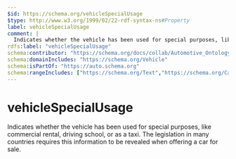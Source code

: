 ```yaml
---
$id: https://schema.org/vehicleSpecialUsage
$type: http://www.w3.org/1999/02/22-rdf-syntax-ns#Property
label: vehicleSpecialUsage
comment: |
  Indicates whether the vehicle has been used for special purposes, like commercial rental, driving school, or as a taxi. The legislation in many countries requires this information to be revealed when offering a car for sale.
rdfs:label: "vehicleSpecialUsage"
schema:contributor: "https://schema.org/docs/collab/Automotive_Ontology_Working_Group"
schema:domainIncludes: "https://schema.org/Vehicle"
schema:isPartOf: "https://auto.schema.org"
schema:rangeIncludes: ["https://schema.org/Text","https://schema.org/CarUsageType"]
---
```


# vehicleSpecialUsage

Indicates whether the vehicle has been used for special purposes, like commercial rental, driving school, or as a taxi. The legislation in many countries requires this information to be revealed when offering a car for sale.

